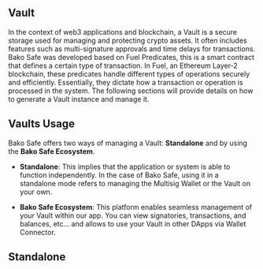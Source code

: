 
## Vault

In the context of web3 applications and blockchain, a Vault is a secure storage used for managing and protecting crypto assets. It often includes features such as multi-signature approvals and time delays for transactions.
Bako Safe was developed based on Fuel Predicates, this is a smart contract that defines a certain type of transaction. In Fuel, an Ethereum Layer-2 blockchain, these predicates handle different types of operations securely and efficiently. Essentially, they dictate how a transaction or operation is processed in the system. 
The following sections will provide details on how to generate a Vault instance and manage it.


## Vaults Usage
Bako Safe offers two ways of managing a Vault: **Standalone** and by using the **Bako Safe Ecosystem**.

- **Standalone**: This implies that the application or system is able to function independently. In the case of Bako Safe, using it in a standalone mode refers to managing the Multisig Wallet or the Vault on your own.

- **Bako Safe Ecosystem**: This platform enables seamless management of your Vault within our app. You can view signatories, transactions, and balances, etc... and allows to use your Vault in other DApps via Wallet Connector.



## Standalone

